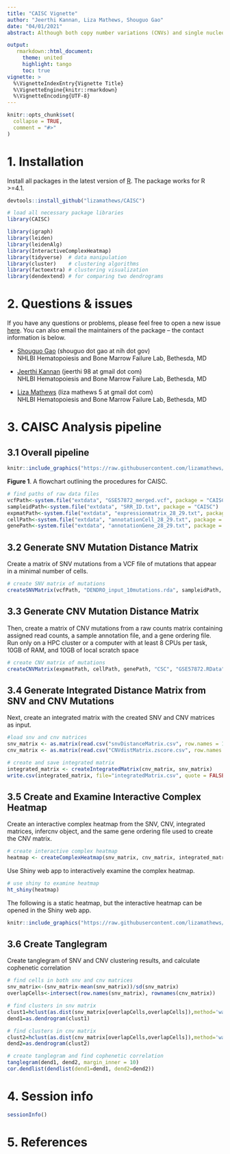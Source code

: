 ```yaml
---
title: "CAISC Vignette"
author: "Jeerthi Kannan, Liza Mathews, Shouguo Gao"
date: "04/01/2021"
abstract: Although both copy number variations (CNVs) and single nucleotide variations (SNVs) detected by scRNA-seq are used to study intratumor heterogeneity and detect clonal groups, a software to integrate two types of data in the same cells is unavailable. We have developed CAISC, an R package for scRNA-seq data analysis that clusters single cells into distinct subclones through integrating CNV and SNV genotype matrices with an entropy weighted approach. The CAISC package presents a powerful application for integration of CNV and SNV data from scRNA-seq to identify clonal clusters, with elevated accuracy compared to using one type of data. It also allows users to interactively examine clonal assignments.

output: 
   rmarkdown::html_document:
     theme: united
     highlight: tango
     toc: true
vignette: >
  %\VignetteIndexEntry{Vignette Title}
  %\VignetteEngine{knitr::rmarkdown}
  %\VignetteEncoding{UTF-8}
---
```


```r
knitr::opts_chunk$set(
  collapse = TRUE,
  comment = "#>"
)
```

# 1. Installation
Install all packages in the latest version of [R](https://www.r-project.org/). The package works for R >=4.1.
```r
devtools::install_github("lizamathews/CAISC")
```
```r
# load all necessary package libraries
library(CAISC)

library(igraph)
library(leiden)
library(leidenAlg)
library(InteractiveComplexHeatmap)
library(tidyverse)  # data manipulation
library(cluster)    # clustering algorithms
library(factoextra) # clustering visualization
library(dendextend) # for comparing two dendrograms
```

# 2. Questions & issues
If you have any questions or problems, please feel free to open a new issue [here](https://github.com/lizamathews/CAISC/issues/new). You can also email the maintainers of the package -- the contact information is below.

* [Shouguo Gao]() (shouguo dot gao at nih dot gov)
  <br>
  NHLBI Hematopoiesis and Bone Marrow Failure Lab, Bethesda, MD

* [Jeerthi Kannan]() (jeerthi 98 at gmail dot com)
  <br>
  NHLBI Hematopoiesis and Bone Marrow Failure Lab, Bethesda, MD
  
* [Liza Mathews]() (liza mathews 5 at gmail dot com)
  <br>
  NHLBI Hematopoiesis and Bone Marrow Failure Lab, Bethesda, MD

# 3. CAISC Analysis pipeline
## 3.1 Overall pipeline 

```r
knitr::include_graphics("https://raw.githubusercontent.com/lizamathews/CAISC/master/figures/figure1.jpg")
```
  **Figure 1**. A flowchart outlining the procedures for CAISC.

```r
# find paths of raw data files
vcfPath<-system.file("extdata", "GSE57872_merged.vcf", package = "CAISC")
sampleidPath<-system.file("extdata", "SRR_ID.txt", package = "CAISC")
expmatPath<-system.file("extdata", "expressionmatrix_28_29.txt", package = "CAISC")
cellPath<-system.file("extdata", "annotationCell_28_29.txt", package = "CAISC")
genePath<-system.file("extdata", "annotationGene_28_29.txt", package = "CAISC")
```

## 3.2 Generate SNV Mutation Distance Matrix

Create a matrix of SNV mutations from a VCF file of mutations that appear in a minimal number of cells.
```r
# create SNV matrix of mutations
createSNVMatrix(vcfPath, "DENDRO_input_10mutations.rda", sampleidPath, "snvDistanceMatrix.csv")
```

## 3.3 Generate CNV Mutation Distance Matrix

Then, create a matrix of CNV mutations from a raw counts matrix containing assigned read counts, a sample annotation file, and a gene ordering file. Run only on a HPC cluster or a computer with at least 8 CPUs per task, 10GB of RAM, and 10GB of local scratch space
```r
# create CNV matrix of mutations
createCNVMatrix(expmatPath, cellPath, genePath, "CSC", "GSE57872.RData")
```

## 3.4 Generate Integrated Distance Matrix from SNV and CNV Mutations

Next, create an integrated matrix with the created SNV and CNV matrices as input.
```r
#load snv and cnv matrices
snv_matrix <- as.matrix(read.csv("snvDistanceMatrix.csv", row.names = 1, header = TRUE))
cnv_matrix <- as.matrix(read.csv("CNVdistMatrix.zscore.csv", row.names = 1, header = TRUE))

# create and save integrated matrix
integrated_matrix <- createIntegratedMatrix(cnv_matrix, snv_matrix)
write.csv(integrated_matrix, file="integratedMatrix.csv", quote = FALSE)
```

## 3.5 Create and Examine Interactive Complex Heatmap

Create an interactive complex heatmap from the SNV, CNV, integrated matrices, infercnv object, and the same gene ordering file used to create the CNV matrix. 
```r
# create interactive complex heatmap
heatmap <- createComplexHeatmap(snv_matrix, cnv_matrix, integrated_matrix, "GSE57872.RData", genePath)
```

Use Shiny web app to interactively examine the complex heatmap.
```r
# use shiny to examine heatmap
ht_shiny(heatmap)
```

The following is a static heatmap, but the interactive heatmap can be opened in the Shiny web app.
```r
knitr::include_graphics("https://raw.githubusercontent.com/lizamathews/CAISC/master/figures/SampleHeatmapMGH28_29.png")
```

## 3.6 Create Tanglegram

Create tanglegram of SNV and CNV clustering results, and calculate cophenetic correlation
```r
# find cells in both snv and cnv matrices
snv_matrix<-(snv_matrix-mean(snv_matrix))/sd(snv_matrix)
overlapCells<-intersect(row.names(snv_matrix), rownames(cnv_matrix))

# find clusters in snv matrix
clust1=hclust(as.dist(snv_matrix[overlapCells,overlapCells]),method='ward.D')
dend1=as.dendrogram(clust1)

# find clusters in cnv matrix
clust2=hclust(as.dist(cnv_matrix[overlapCells,overlapCells]),method='ward.D')
dend2=as.dendrogram(clust2)

# create tanglegram and find cophenetic correlation
tanglegram(dend1, dend2, margin_inner = 10)
cor.dendlist(dendlist(dend1=dend1, dend2=dend2))
```

# 4. Session info

```r
sessionInfo()
```

# 5. References

